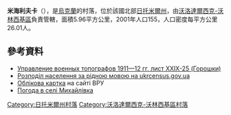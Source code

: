 {{coord|50|38|1|N|28|17|48|E|scale:30000|display=title}}

'''米海利夫卡'''（{{lang-uk|Михайлівка}}），是[[烏克蘭|烏克蘭]]的村落，位於該國北部[[日托米爾州|日托米爾州]]，由[[沃洛達爾西克-沃林西基區|沃洛達爾西克-沃林西基區]]負責管轄，面積5.96平方公里，2001年人口155，人口密度每平方公里26.01人。

==參考資料==
*[http://freemap.com.ua/maps/dvuxverstovki/29-25.jpg Управление военных топографов 1911—12 гг, лист XXIX-25 (Горошки)] {{Wayback|url=http://freemap.com.ua/maps/dvuxverstovki/29-25.jpg |date=20160305135044 }}{{ref-ru}}
*[http://database.ukrcensus.gov.ua/MULT/Database/Census/databasetree_uk.asp Розподіл населення за рідною мовою на ukrcensus.gov.ua] {{Wayback|url=http://database.ukrcensus.gov.ua/MULT/Database/Census/databasetree_uk.asp |date=20140731182036 }}
* [http://w1.c1.rada.gov.ua/pls/z7503/A005?rdat1=18.04.2015&rf7571=8959 Облікова картка] {{Wayback|url=http://w1.c1.rada.gov.ua/pls/z7503/A005?rdat1=18.04.2015&rf7571=8959 |date=20210515143038 }} на сайті ВРУ
* [https://ua.sinoptik.ua/погода-михайлівка-303016149 Погода в селі Михайлівка]

{{DEFAULTSORT:Михайлівка}}
[[Category:日托米爾州村落|Category:日托米爾州村落]]
[[Category:沃洛達爾西克-沃林西基區村落|Category:沃洛達爾西克-沃林西基區村落]]


{{Zhytomyr-geo-stub}}